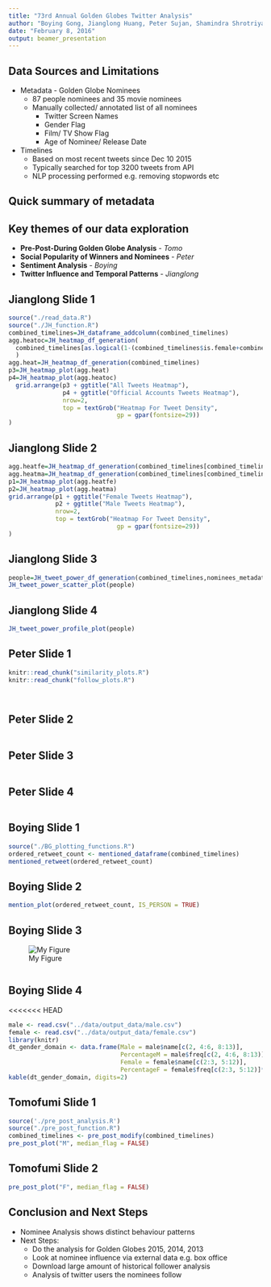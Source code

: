 ```yaml
---
title: "73rd Annual Golden Globes Twitter Analysis"
author: "Boying Gong, Jianglong Huang, Peter Sujan, Shamindra Shrotriya, Tomofumi Ogawa"
date: "February 8, 2016"
output: beamer_presentation
---
```


## Data Sources and Limitations

* Metadata - Golden Globe Nominees
    + 87 people nominees and 35 movie nominees
    + Manually collected/ annotated list of all nominees
        - Twitter Screen Names
        - Gender Flag
        - Film/ TV Show Flag
        - Age of Nominee/ Release Date

* Timelines
    + Based on most recent tweets since Dec 10 2015
    + Typically searched for top 3200 tweets from API
    + NLP processing performed e.g. removing stopwords etc

## Quick summary of metadata


## Key themes of our data exploration 

- **Pre-Post-During Golden Globe Analysis** - *Tomo*
- **Social Popularity of Winners and Nominees** - *Peter*
- **Sentiment Analysis** - *Boying*
- **Twitter Influence and Temporal Patterns** - *Jianglong*

## Jianglong Slide 1

```r
source("./read_data.R")
source("./JH_function.R")
combined_timelines=JH_dataframe_addcolumn(combined_timelines)
agg.heatoc=JH_heatmap_df_generation(
  combined_timelines[as.logical(1-(combined_timelines$is.female+combined_timelines$is.male)),]
  )
agg.heat=JH_heatmap_df_generation(combined_timelines)
p3=JH_heatmap_plot(agg.heat)
p4=JH_heatmap_plot(agg.heatoc)
  grid.arrange(p3 + ggtitle("All Tweets Heatmap"),
               p4 + ggtitle("Official Accounts Tweets Heatmap"),
               nrow=2,
               top = textGrob("Heatmap For Tweet Density",
                              gp = gpar(fontsize=29)) 
)
```

## Jianglong Slide 2

```r

agg.heatfe=JH_heatmap_df_generation(combined_timelines[combined_timelines$is.female,])
agg.heatma=JH_heatmap_df_generation(combined_timelines[combined_timelines$is.male,])
p1=JH_heatmap_plot(agg.heatfe)
p2=JH_heatmap_plot(agg.heatma)
grid.arrange(p1 + ggtitle("Female Tweets Heatmap"),
             p2 + ggtitle("Male Tweets Heatmap"),
             nrow=2,
             top = textGrob("Heatmap For Tweet Density",
                              gp = gpar(fontsize=29)) 
)

```

## Jianglong Slide 3

```r
people=JH_tweet_power_df_generation(combined_timelines,nominees_metadata)
JH_tweet_power_scatter_plot(people)
```

## Jianglong Slide 4

```r
JH_tweet_power_profile_plot(people)
```

## Peter Slide 1

```r
knitr::read_chunk("similarity_plots.R")
knitr::read_chunk("follow_plots.R")
```

```r
```

```r
```

## Peter Slide 2
```r
```

## Peter Slide 3
```r
```

## Peter Slide 4
```r
```

## Boying Slide 1

```r
source("./BG_plotting_functions.R")
ordered_retweet_count <- mentioned_dataframe(combined_timelines)
mentioned_retweet(ordered_retweet_count)
```

## Boying Slide 2

```r
mention_plot(ordered_retweet_count, IS_PERSON = TRUE)
```

## Boying Slide 3

![My Figure](../plots/domain_bar.png)

```r

```

## Boying Slide 4

<<<<<<< HEAD

```r
male <- read.csv("../data/output_data/male.csv")
female <- read.csv("../data/output_data/female.csv")
library(knitr)
dt_gender_domain <- data.frame(Male = male$name[c(2, 4:6, 8:13)], 
                               PercentageM = male$freq[c(2, 4:6, 8:13)]*100,
                               Female = female$name[c(2:3, 5:12)], 
                               PercentageF = female$freq[c(2:3, 5:12)]*100)
kable(dt_gender_domain, digits=2)
```

## Tomofumi Slide 1

```r
source('./pre_post_analysis.R')
source("./pre_post_function.R")
combined_timelines <- pre_post_modify(combined_timelines)
pre_post_plot("M", median_flag = FALSE)
```

## Tomofumi Slide 2

```r
pre_post_plot("F", median_flag = FALSE)
```


## Conclusion and Next Steps

* Nominee Analysis shows distinct behaviour patterns
* Next Steps:
    + Do the analysis for Golden Globes 2015, 2014, 2013
    + Look at nominee influence via external data e.g. box office
    + Download large amount of historical follower analysis
    + Analysis of twitter users the nominees follow
